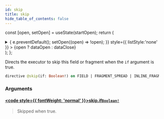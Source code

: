 ```yaml
---
id: skip
title: skip
hide_table_of_contents: false
---
```






const [open, setOpen] = useState(startOpen);
return (
<details {...(open ? { open: true } : {})} className="details" style={{ border:'none', boxShadow:'none', background:'var(--ifm-background-color)' }}>
<summary
onClick={(e) => {
e.preventDefault();
setOpen((open) => !open);
}}
style={{ listStyle:'none' }} >
{open ? dataOpen : dataClose}
</summary>
{open && children}
</details>
);
};

Directs the executor to skip this field or fragment when the `if` argument is true.

```graphql
directive @skip(if: Boolean!) on FIELD | FRAGMENT_SPREAD | INLINE_FRAGMENT
```

### Arguments

#### [<code style={{ fontWeight: 'normal' }}>skip.<b>if</b></code>](#)<Bullet />[`Boolean!`](/api/scalars/boolean) <Badge class="badge badge--secondary" text="non-null"/> <Badge class="badge badge--secondary" text="scalar"/>

> Skipped when true.
